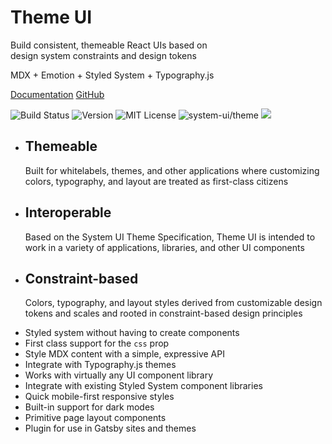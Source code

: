 


<Banner>

# Theme UI

Build consistent, themeable React UIs based on <br />
design system constraints and design tokens

MDX + Emotion + Styled System + Typography.js

[Documentation](/getting-started)
[GitHub](https://github.com/system-ui/theme-ui)

![Build Status][circleci-badge]
![Version][version]
![MIT License][license]
![system-ui/theme][system-ui-badge]
![][size]

</Banner>

<Tiles>

- ## Themeable
  Built for whitelabels, themes, and other applications
  where customizing colors, typography, and layout
  are treated as first-class citizens
- ## Interoperable
  Based on the System UI Theme Specification, Theme UI is intended
  to work in a variety of applications, libraries, and other UI components
- ## Constraint-based
  Colors, typography, and layout styles derived from customizable
  design tokens and scales and rooted in constraint-based design principles

</Tiles>

<Tiles>

- Styled system without having to create components
- First class support for the `css` prop
- Style MDX content with a simple, expressive API
- Integrate with Typography.js themes
- Works with virtually any UI component library
- Integrate with existing Styled System component libraries
- Quick mobile-first responsive styles
- Built-in support for dark modes
- Primitive page layout components
- Plugin for use in Gatsby sites and themes

</Tiles>

[circleci]: https://circleci.com/gh/system-ui/theme-ui
[circleci-badge]: https://flat.badgen.net/circleci/github/system-ui/theme-ui/master
[version]: https://flat.badgen.net/npm/v/theme-ui
[npm]: https://npmjs.com/package/theme-ui
[license]: https://flat.badgen.net/badge/license/MIT/blue
[system-ui-badge]: https://flat.badgen.net/badge/system-ui/theme/black
[size]: https://flat.badgen.net/bundlephobia/minzip/theme-ui
